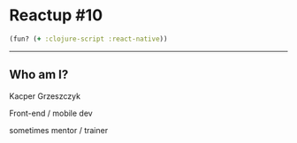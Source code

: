 
<Head>
  <title>React'Up #10 - ClojureScript + React-Native = Fun</title>
</Head>

# Reactup #10

```clojure
(fun? (+ :clojure-script :react-native))
```

---

## Who am I?

Kacper Grzeszczyk

Front-end / mobile dev

sometimes mentor / trainer
